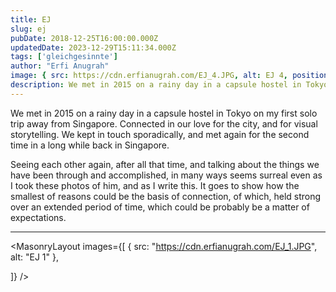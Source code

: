 ```yaml
---
title: EJ
slug: ej
pubDate: 2018-12-25T16:00:00.000Z
updatedDate: 2023-12-29T15:11:34.000Z
tags: ['gleichgesinnte']
author: "Erfi Anugrah"
image: { src: https://cdn.erfianugrah.com/EJ_4.JPG, alt: EJ 4, positionx: 45%, positiony: 20% }
description: We met in 2015 on a rainy day in a capsule hostel in Tokyo on my first solo trip away from Singapore. Connected in our love for the city, and for visual storytelling. We kept in touch sporadically, and met again for the second time in a long while back in Singapore.
---
```


We met in 2015 on a rainy day in a capsule hostel in Tokyo on my first solo trip away from Singapore. Connected in our love for the city, and for visual storytelling. We kept in touch sporadically, and met again for the second time in a long while back in Singapore.

Seeing each other again, after all that time, and talking about the things we have been through and accomplished, in many ways seems surreal even as I took these photos of him, and as I write this. It goes to show how the smallest of reasons could be the basis of connection, of which, held strong over an extended period of time, which could be probably be a matter of expectations.

---

<MasonryLayout images={[
    { src: "https://cdn.erfianugrah.com/EJ_1.JPG", alt: "EJ 1" },


]} />
